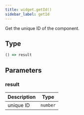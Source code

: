 ```yaml
---
title: widget.getId()
sidebar_label: getId
---
```


Get the unique ID of the component.

## Type

```ts
() => result
```

## Parameters

### result

| Description |   Type   |
| ----------- | -------- |
| unique ID   | `number` |